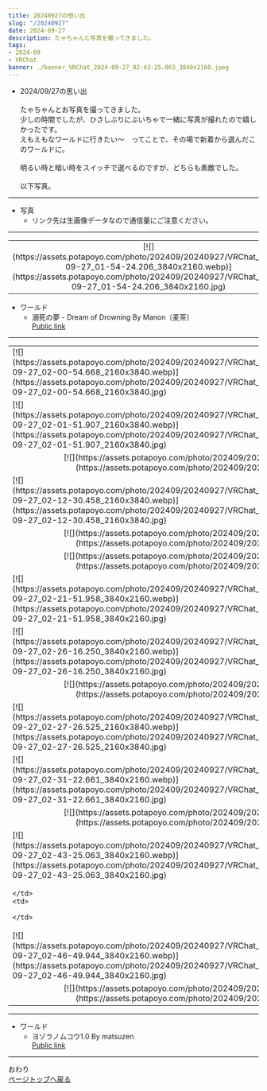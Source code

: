 ```yaml
---
title: 20240927の想い出
slug: "/20240927"
date: 2024-09-27
description: たゃちゃんと写真を撮ってきました。
tags:
- 2024-09
- VRChat
banner: ./banner_VRChat_2024-09-27_02-43-25.063_3840x2160.jpeg
---
```


+ 2024/09/27の思い出\
\
たゃちゃんとお写真を撮ってきました。  
少しの時間でしたが、ひさしぶりにぶいちゃで一緒に写真が撮れたので嬉しかったです。  
えもえもなワールドに行きたい〜　ってことで、その場で新着から選んだこのワールドに。  
\
明るい時と暗い時をスイッチで選べるのですが、どちらも素敵でした。  
\
以下写真。

------------------------------
+ 写真
  + リンク先は生画像データなので通信量にご注意ください。
------------------------------

<table>
  <tr>
    <td colspan="2">
      <div align="center">
        [![](https://assets.potapoyo.com/photo/202409/20240927/VRChat_2024-09-27_01-54-24.206_3840x2160.webp)](https://assets.potapoyo.com/photo/202409/20240927/VRChat_2024-09-27_01-54-24.206_3840x2160.jpg)
      </div>
    </td>
  </tr>
</table>

+ ワールド
  + 溺死の夢 - Dream of Drowning By Manon〔麦茶〕\
  [Public link](https://vrchat.com/home/launch?worldId=wrld_0070e9c7-e484-41fb-be92-a09355ece9cf)

------------------------------

<table>
  <tr>
    <td>
      [![](https://assets.potapoyo.com/photo/202409/20240927/VRChat_2024-09-27_02-00-54.668_2160x3840.webp)](https://assets.potapoyo.com/photo/202409/20240927/VRChat_2024-09-27_02-00-54.668_2160x3840.jpg)
    </td>
    <td>
      [![](https://assets.potapoyo.com/photo/202409/20240927/VRChat_2024-09-27_02-01-25.518_2160x3840.webp)](https://assets.potapoyo.com/photo/202409/20240927/VRChat_2024-09-27_02-01-25.518_2160x3840.jpg)
    </td>
  </tr>
  <tr>
    <td>
      [![](https://assets.potapoyo.com/photo/202409/20240927/VRChat_2024-09-27_02-01-51.907_2160x3840.webp)](https://assets.potapoyo.com/photo/202409/20240927/VRChat_2024-09-27_02-01-51.907_2160x3840.jpg)
    </td>
    <td>
      [![](https://assets.potapoyo.com/photo/202409/20240927/VRChat_2024-09-27_02-09-28.754_2160x3840.webp)](https://assets.potapoyo.com/photo/202409/20240927/VRChat_2024-09-27_02-09-28.754_2160x3840.jpg)
    </td>
  </tr>
  <tr>
    <td colspan="2">
      <div align="center">
        [![](https://assets.potapoyo.com/photo/202409/20240927/VRChat_2024-09-27_02-06-45.055_3840x2160.webp)](https://assets.potapoyo.com/photo/202409/20240927/VRChat_2024-09-27_02-06-45.055_3840x2160.jpg)
      </div>
    </td>
  </tr>
  <tr>
    <td>
      [![](https://assets.potapoyo.com/photo/202409/20240927/VRChat_2024-09-27_02-12-30.458_2160x3840.webp)](https://assets.potapoyo.com/photo/202409/20240927/VRChat_2024-09-27_02-12-30.458_2160x3840.jpg)
    </td>
    <td>
      [![](https://assets.potapoyo.com/photo/202409/20240927/VRChat_2024-09-27_02-18-13.038_2160x3840.webp)](https://assets.potapoyo.com/photo/202409/20240927/VRChat_2024-09-27_02-18-13.038_2160x3840.jpg)
    </td>
  </tr>
  <tr>
    <td colspan="2">
      <div align="center">
        [![](https://assets.potapoyo.com/photo/202409/20240927/VRChat_2024-09-27_02-20-09.922_3840x2160.webp)](https://assets.potapoyo.com/photo/202409/20240927/VRChat_2024-09-27_02-20-09.922_3840x2160.jpg)
      </div>
    </td>
  </tr>
  <tr>
    <td colspan="2">
      <div align="center">
        [![](https://assets.potapoyo.com/photo/202409/20240927/VRChat_2024-09-27_02-21-39.416_3840x2160.webp)](https://assets.potapoyo.com/photo/202409/20240927/VRChat_2024-09-27_02-21-39.416_3840x2160.jpg)
      </div>
    </td>
  </tr>
  <tr>
    <td>
      [![](https://assets.potapoyo.com/photo/202409/20240927/VRChat_2024-09-27_02-21-51.958_3840x2160.webp)](https://assets.potapoyo.com/photo/202409/20240927/VRChat_2024-09-27_02-21-51.958_3840x2160.jpg)
    </td>
    <td>
      [![](https://assets.potapoyo.com/photo/202409/20240927/VRChat_2024-09-27_02-22-10.140_3840x2160.webp)](https://assets.potapoyo.com/photo/202409/20240927/VRChat_2024-09-27_02-22-10.140_3840x2160.jpg)
    </td>
  </tr>
  <tr>
    <td>
      [![](https://assets.potapoyo.com/photo/202409/20240927/VRChat_2024-09-27_02-26-16.250_3840x2160.webp)](https://assets.potapoyo.com/photo/202409/20240927/VRChat_2024-09-27_02-26-16.250_3840x2160.jpg)
    </td>
    <td>
      [![](https://assets.potapoyo.com/photo/202409/20240927/VRChat_2024-09-27_02-25-00.532_3840x2160.webp)](https://assets.potapoyo.com/photo/202409/20240927/VRChat_2024-09-27_02-25-00.532_3840x2160.jpg)
    </td>
  </tr>
  <tr>
    <td colspan="2">
      <div align="center">
        [![](https://assets.potapoyo.com/photo/202409/20240927/VRChat_2024-09-27_02-29-52.730_3840x2160.webp)](https://assets.potapoyo.com/photo/202409/20240927/VRChat_2024-09-27_02-29-52.730_3840x2160.jpg)
      </div>
    </td>
  </tr>
  <tr>
    <td>
      [![](https://assets.potapoyo.com/photo/202409/20240927/VRChat_2024-09-27_02-27-26.525_2160x3840.webp)](https://assets.potapoyo.com/photo/202409/20240927/VRChat_2024-09-27_02-27-26.525_2160x3840.jpg)
    </td>
    <td>
      [![](https://assets.potapoyo.com/photo/202409/20240927/VRChat_2024-09-27_02-33-50.558_2160x3840.webp)](https://assets.potapoyo.com/photo/202409/20240927/VRChat_2024-09-27_02-33-50.558_2160x3840.jpg)
    </td>
  </tr>
  <tr>
    <td>
      [![](https://assets.potapoyo.com/photo/202409/20240927/VRChat_2024-09-27_02-31-22.661_3840x2160.webp)](https://assets.potapoyo.com/photo/202409/20240927/VRChat_2024-09-27_02-31-22.661_3840x2160.jpg)
    </td>
    <td>
      [![](https://assets.potapoyo.com/photo/202409/20240927/VRChat_2024-09-27_02-35-54.790_3840x2160.webp)](https://assets.potapoyo.com/photo/202409/20240927/VRChat_2024-09-27_02-35-54.790_3840x2160.jpg)
    </td>
  </tr>
  <tr>
    <td colspan="2">
      <div align="center">
        [![](https://assets.potapoyo.com/photo/202409/20240927/VRChat_2024-09-27_02-41-40.968_3840x2160.webp)](https://assets.potapoyo.com/photo/202409/20240927/VRChat_2024-09-27_02-41-40.968_3840x2160.jpg)
      </div>
    </td>
  </tr>
  <tr>
    <td>
      [![](https://assets.potapoyo.com/photo/202409/20240927/VRChat_2024-09-27_02-43-25.063_3840x2160.webp)](https://assets.potapoyo.com/photo/202409/20240927/VRChat_2024-09-27_02-43-25.063_3840x2160.jpg)
    </td>
    <td>
      [![](https://assets.potapoyo.com/photo/202409/20240927/VRChat_2024-09-27_02-45-57.992_3840x2160.webp)](https://assets.potapoyo.com/photo/202409/20240927/VRChat_2024-09-27_02-45-57.992_3840x2160.jpg)
    </td>
  </tr>
  <tr>
    <td>

    </td>
    <td>

    </td>
  </tr>
  <tr>
    <td>
      [![](https://assets.potapoyo.com/photo/202409/20240927/VRChat_2024-09-27_02-46-49.944_3840x2160.webp)](https://assets.potapoyo.com/photo/202409/20240927/VRChat_2024-09-27_02-46-49.944_3840x2160.jpg)
    </td>
    <td>
      [![](https://assets.potapoyo.com/photo/202409/20240927/VRChat_2024-09-27_02-47-25.438_3840x2160.webp)](https://assets.potapoyo.com/photo/202409/20240927/VRChat_2024-09-27_02-47-25.438_3840x2160.jpg)
    </td>
  </tr>
  <tr>
    <td colspan="2">
      <div align="center">
        [![](https://assets.potapoyo.com/photo/202409/20240927/VRChat_2024-09-27_02-54-31.418_2160x3840.webp)](https://assets.potapoyo.com/photo/202409/20240927/VRChat_2024-09-27_02-54-31.418_2160x3840.jpg)
      </div>
    </td>
  </tr>
</table>

------------------------------

+ ワールド
  + ヨゾラノムコウ1․0 By matsuzen\
  [Public link](https://vrchat.com/home/launch?worldId=wrld_90082eb9-cde9-483c-b423-b09c1216db47)

------------------------------

おわり\
<a href="#">ページトップへ戻る</a>